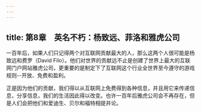 ```yaml
---
---
---
```

title: 第8章　英名不朽：杨致远、菲洛和雅虎公司
---



一百年后，如果人们只记得两个对互联网贡献最大的人，那么这两个人很可能是杨致远和费罗（David Filo）。他们对世界的贡献远不止是创建了世界上最大的互联网门户网站雅虎公司，更重要的是制定下了互联网这个行业全世界至今遵守的游戏规则--开放、免费和盈利。

正是因为他们的贡献，我们得以从互联网上免费得到各种信息，并且用它来传递信息，分享信息，我们的生活因此得以改变。也许一百年后雅虎公司会不再存在，但是人们会把他们和爱迪生、贝尔和福特相提并论。